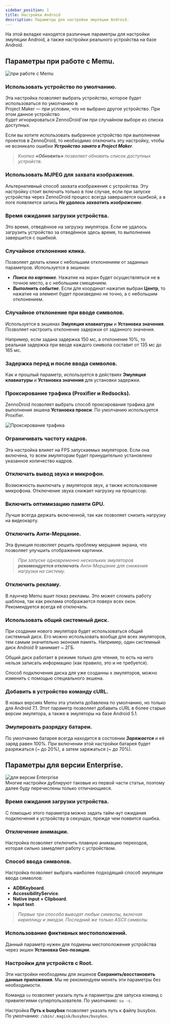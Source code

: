 ```yaml
---
sidebar_position: 1
title: Настройки Android
description: Параметры для настройки эмуляции Android. 
---
```


На этой вкладке находятся различные параметры для настройки эмуляции Android, а также настройки реального устройства на базе Android.    
## Параметры при работе с Memu.  
![при работе с Memu](./assets/Settings_for_Android/Settings_for_Android_pic1.png)     
### Использовать устройство по умолчанию.  
Эта настройка позволяет выбрать устройство, которое будет использоваться по умолчанию в  
Project Maker — при условии, что не выбрано другое устройство. При этом данное устройство  
будет игнорироваться ZennoDroid'ом при случайном выборе из списка доступных.  

Если вы хотите использовать выбранное устройство при выполнении проектов в ZennoDroid, то необходимо отключить эту настройку, чтобы не возникало ошибки ***Устройство занято в Project Maker***.
> *Кнопка **«Обновить»** позволяет обновить список доступных устройств*.  
### Использовать MJPEG для захвата изображения.    
Альтернативный способ захвата изображения с устройства. Эту настройку стоит включать только в том случае, если при запуске устройства через ZennoDroid процесс всегда завершается ошибкой, а в логе появляется запись ***Не удалось захватить изображение***.  
### Время ожидания загрузки устройства.  
Это время, отведённое на загрузку эмулятора. Если не удалось загрузить устройство за отведённое здесь время, то выполнение завершится с ошибкой.  
### Случайное отклонение клика.  
Позволяет делать клики с небольшим отклонением от заданных параметров. Используется в экшенах:  
- ***Поиск по картинке***. Нажатие на экран будет осуществляться не в точное место, а с небольшим смещением.  
- ***Выполнить событие***. Если для координат нажатия выбран **Центр**, то нажатие на элемент будет произведено не точно, а с небольшим отклонением.  
### Случайное отклонение при вводе символов.  
Используется в экшенах **Эмуляция клавиатуры** и **Установка значения**. Позволяет настроить отклонение задержки от заданного значения.  

Например, если задана задержка 150 мс, а отклонение 10%, то реальная задержка при вводе каждого символа составит от 135 мс до 165 мс.  
### Задержка перед и после ввода символов.  
Как и прошлый параметр, используется в действиях **Эмуляция клавиатуры** и **Установка значения** для установки задержки.  
### Проксирование трафика (Proxifier и Redsocks).  
ZennoDroid позволяет выбрать способ проксирования трафика для выполнения экшена **Установка прокси**. По умолчанию используется Proxifier.  

![Проксирование трафика](./assets/Settings_for_Android/Settings_for_Android_pic3.png) 
### Ограничивать частоту кадров.  
Эта настройка влияет на FPS запускаемых эмуляторов. Если она включена, то всем эмуляторам будет принудительно установлено указанное количество кадров.  
### Отключать вывод звука и микрофон.  
Возможность выключать у эмуляторов звук, а также использование микрофона. Отключение звука снижает нагрузку на процессор.  
### Включить оптимизацию памяти GPU.
Лучше всегда держать включенной, так как позволяет снизить нагрузку на видеокарту.  
### Отключить Анти-Мерцание.  
Эта функция позволяет решить проблему мерцания экрана, что позволяет улучшить отображение картинки.  
> *При запуске одновременно нескольких эмуляторов **рекомендуется отключать** Анти-Мерцание для снижения нагрузки на систему.*  
### Отключить рекламу.  
В лаунчер Memu вшит показ рекламы. Это может сломать работу шаблона, так как реклама отображается поверх всех окон. Рекомендуется всегда её отключать.  
### Использовать общий системный диск.  
При создании нового эмулятора будет использоваться общий системный диск. Его можно использовать вообще для всех эмуляторов, тем самым значительно экономя память. Например, один системный диск Android 9 занимает ~ 2ГБ.  

Общий диск работает в режиме только для чтения, то есть на него нельзя записать информацию (как правило, это и не требуется).  

Способ подключения диска для уже созданны х эмуляторов, можно изменить с помощью специального экшена.  
### Добавить в устройство команду cURL.   
В новых версиях Memu эта утилита добавлена по умолчанию, но только для Android 7.1. Этот параметр позволяет добавить cURL в более старые версии эмулятора, а также в эмуляторы на базе Android 5.1.  
### Эмулировать разрядку батареи.  
По умолчанию батарея всегда находится в состоянии ***Заряжается*** и её заряд равен 100%. При включении этой настройки батарея будет разряжаться (~ до 20%), а затем заряжаться (~ до 70%).  
## Параметры для версии Enterprise.  
![для версии Enterprise](./assets/Settings_for_Android/Settings_for_Android_pic2.png)  
Многие настройки дублируют таковые из первой части статьи, поэтому далее буду перечислены только отличающиеся.  
### Время ожидания загрузки устройства.  
С помощью этого параметра можно задать тайм-аут ожидания подключения к устройству в секундах, прежде чем появится ошибка.  
### Отключение анимации.  
Настройка позволяет отключить плавную анимацию переходов, которая сильно замедляет работу с устройством.  
### Способ ввода символов.  
Настройка позволяет выбрать наиболее подходящий способ эмуляции ввода символов:  
- **ADBKeyboard**.  
- **AccessibilityService**.  
- **Native input + Clipboard**.  
- **Input text**.  
> *Первые три способа выводят любые символы, включая кириллицу и эмодзи. Последний же только ASCII символы.*  
### Использование фиктивных местоположений.  
Данный параметр нужен для подмены местоположения устройства через экшен **Установка Geo-позиции**.  
### Настройки для устройств с Root.  
Эти настройки необходимы для экшенов **Сохранить/восстановить данные приложения**. Мы не рекомендуем менять эти параметры без необходимости.  

Команда `su` позволяет указать путь и параметры для запуска команд с привилегиями суперпользователя. По умолчанию: `su -c`.  

Настройка **Путь к busybox** позволяет указать путь к файлу busybox.  
По умолчанию: `/sbin/.magisk/busybox/busybox`.  


